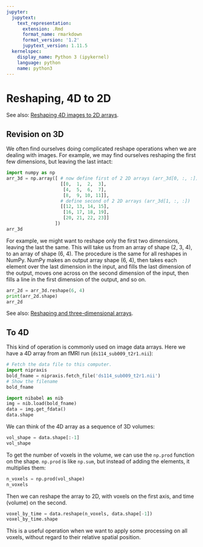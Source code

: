 ```yaml
---
jupyter:
  jupytext:
    text_representation:
      extension: .Rmd
      format_name: rmarkdown
      format_version: '1.2'
      jupytext_version: 1.11.5
  kernelspec:
    display_name: Python 3 (ipykernel)
    language: python
    name: python3
---
```


# Reshaping, 4D to 2D

See also: [Reshaping 4D images to 2D arrays](voxels_by_time.Rmd).

## Revision on 3D

We often find ourselves doing complicated reshape operations when we are
dealing with images.   For example, we may find ourselves reshaping the first
few dimensions, but leaving the last intact:

```python
import numpy as np
arr_3d = np.array([ # now define first of 2 2D arrays (arr_3d[0, :, :])
                    [[0,  1,  2,  3],
                     [4,  5,  6,  7],
                     [8,  9, 10, 11]],
                    # define second of 2 2D arrays (arr_3d[1, :, :])
                    [[12, 13, 14, 15],
                     [16, 17, 18, 19],
                     [20, 21, 22, 23]]
                  ])
arr_3d
```

For example, we might want to reshape only the first two dimensions, leaving
the last the same. This will take us from an array of shape (2, 3, 4), to an
array of shape (6, 4). The procedure is the same for all reshapes in NumPy.
NumPy makes an output array shape (6, 4), then takes each element over the
last dimension in the input, and fills the last dimension of the output, moves
one across on the second dimension of the input, then fills a line in the
first dimension of the output, and so on.

```python
arr_2d = arr_3d.reshape(6, 4)
print(arr_2d.shape)
arr_2d
```

See also: [Reshaping and three-dimensional arrays](reshape_and_3d.Rmd).

## To 4D

This kind of operation is commonly used on image data arrays.  Here we have
a 4D array from an fMRI run (`ds114_sub009_t2r1.nii`):

```python
# Fetch the data file to this computer.
import nipraxis
bold_fname = nipraxis.fetch_file('ds114_sub009_t2r1.nii')
# Show the filename
bold_fname
```

```python
import nibabel as nib
img = nib.load(bold_fname)
data = img.get_fdata()
data.shape
```

We can think of the 4D array as a sequence of 3D volumes:

```python
vol_shape = data.shape[:-1]
vol_shape
```

To get the number of voxels in the volume, we can use the `np.prod`
function on the shape. `np.prod` is like `np.sum`, but instead of adding
the elements, it multiplies them:

```python
n_voxels = np.prod(vol_shape)
n_voxels
```

Then we can reshape the array to 2D, with voxels on the first axis, and time
(volume) on the second.

```python
voxel_by_time = data.reshape(n_voxels, data.shape[-1])
voxel_by_time.shape
```

This is a useful operation when we want to apply some processing on all
voxels, without regard to their relative spatial position.
